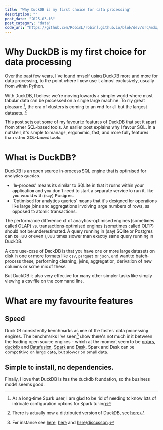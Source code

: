 ```yaml
---
title: "Why DuckDB is my first choice for data processing"
description: ""
post_date: "2025-03-16"
post_category: "data"
code_url: "https://github.com/RobinL/robinl.github.io/blob/dev/src/mdx/recommend_duckdb.mdx"
---
```



# Why DuckDB is my first choice for data processing

Over the past few years, I've found myself using DuckDB more and more for data processing, to the point where I now use it almost exclusively, usually from within Python.

With DuckDB, I believe we're moving towards a simpler world where most tabular data can be processed on a single large machine. To my great pleasure [^1], the era of clusters is coming to an end for all but the largest datasets. [^2]

[^1]: As a long-time Spark user, I am glad to be rid of needing to know lots of intricate configuration options for Spark tuning
[^2]: There is actually now a distributed version of DuckDB, see [here](https://mehdio.substack.com/p/duckdb-goes-distributed-deepseeks)

This post sets out some of my favourite features of DuckDB that set it apart from other SQL-based tools.  An  <Link to ="/recommend_sql/">earlier post</Link> explains why I favour SQL.   In a nutshell, it's simple to manage, ergonomic, fast, and more fully featured than other SQL-based tools.


# What is DuckDB?

DuckDB is an open source in-process SQL engine that is optimised for analytics queries.

- 'In-process' means its similar to SQLite in that it runns within your application and you don't need to start a separate service to run it. like you would with (say) Postgres.
- 'Optimised for analytics queries' means that it's designed for operations like large joins and aggregations involving large numbers of rows, as opposed to atomic transactions.

The performance difference of of analytics-optimised engines (sometimes called OLAP) vs. transactions-optimised engines (sometimes called OLTP) should not be underestimated. A query running in (say) SQlite or Postgres can be 100 or even 1,000 times slower than exactly same query running in DuckDB.

A core use-case of DuckDB is that you have one or more large datasets on disk in one or more formats like `csv`, `parquet` or `json`,  and want to batch-process these, performing cleaning, joins, aggregation, derivation of new columns or some mix of these.

But DuckDB is also very effective for many other simpler tasks like simply viewing a csv file on the command line.

# What are my favourite features

## Speed

DuckDB consistently benchmarks as one of the fastest data processing engines.  The benchmarks I've seen[^3] show there's not much in it between the leading open source engines - which at the moment seem to be [polars](https://pola.rs/), [duckdb](https://duckdb.org/) and [Datafusion](https://datafusion.apache.org/),  [Spark](https://spark.apache.org/) and [Dask](https://www.dask.org/).  Spark and Dask can be competitive on large data, but slower on small data.



[^3]: For instance see [here](https://docs.coiled.io/blog/tpch.html), [here](https://duckdblabs.github.io/db-benchmark/) and [here](https://milescole.dev/data-engineering/2024/12/12/Should-You-Ditch-Spark-DuckDB-Polars.html)/[discusson](https://news.ycombinator.com/item?id=42419224).

## Simple to install, no dependencies.





Finally, I love that DuckDB is has the duckdb foundation, so the business model seems good.